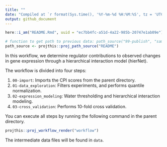```yaml
---
title: ""
date: "Compiled at `r format(Sys.time(), '%Y-%m-%d %H:%M:%S', tz = 'UTC')` UTC"
output: github_document
---
```


```r
here::i_am("README.Rmd", uuid = "ec7bb4fc-a51d-4a22-985b-20747e1ab09e")

# function to get path to previous data: path_source("99-publish", "sample.csv")
path_source <- projthis::proj_path_source("README")
```

In this workflow, we determine regulator contributions to observed changes in gene expression through a hierarchical interaction model (hierNet).  
  
The workflow is divided into four steps:  
  
1. `00-import`: Imports the CPI scores from the parent directory. 
2. `01-data_exploration`: Filters experiments, and performs quantile normalization. 
3. `02-expression_modeling`: Water thresholding and hierarchical interaction modeling.  
4. `03-cross_validation`: Performs 10-fold cross validation.  
  
You can execute all steps by running the following command in the parent directory.
  
```r

projthis::proj_workflow_render("workflow")

```
  
The intermediate data files will be found in `data`.

